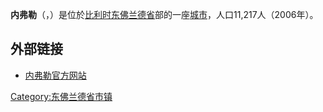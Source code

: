 {{Unreferenced|time=2018-08-11T12:51:41+00:00}}
'''内弗勒'''（{{lang-nl|Nevele}}，{{IPA-nl|ˈneːvələ}}）是位於[[比利时|比利时]][[东佛兰德省|东佛兰德省]]部的一座[[城市|城市]]，人口11,217人（2006年）。

== 外部链接 ==
* [http://www.nevele.be/ 内弗勒官方网站] {{Wayback|url=http://www.nevele.be/ |date=20090604063836 }}

{{东佛兰德省市区}}

{{DEFAULTSORT:Nevele}}
{{Belgium-geo-stub}}

[[Category:东佛兰德省市镇|Category:东佛兰德省市镇]]